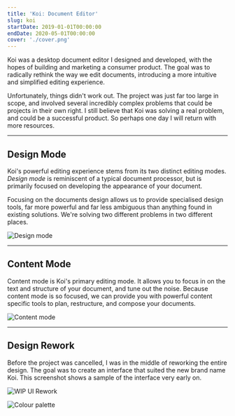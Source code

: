 ```yaml
---
title: 'Koi: Document Editor'
slug: koi
startDate: 2019-01-01T00:00:00
endDate: 2020-05-01T00:00:00
cover: './cover.png'
---
```


<!-- @format -->

<Columns>
<TwoColumns>

Koi was a desktop document editor I designed and developed, with the hopes of
building and marketing a consumer product. The goal was to radically rethink the
way we edit documents, introducing a more intuitive and simplified editing
experience.

Unfortunately, things didn't work out. The project was just far too large in
scope, and involved several incredibly complex problems that could be projects
in their own right. I still believe that Koi was solving a real problem, and
could be a successful product. So perhaps one day I will return with more
resources.

<IncompleteWarning />

</TwoColumns>
</Columns>

---

<Columns>
<Column></Column>
<TwoColumns>

## Design Mode

Koi's powerful editing experience stems from its two distinct editing modes.
_Design mode_ is reminiscent of a typical document processor, but is primarily
focused on developing the appearance of your document.

Focusing on the documents design allows us to provide specialised design tools,
far more powerful and far less ambiguous than anything found in existing
solutions. We're solving two different problems in two different places.

</TwoColumns>

<ThreeColumns>

![Design mode](./design-mode.png)

</ThreeColumns>
</Columns>

---

<Columns>
<TwoColumns>

## Content Mode

Content mode is Koi's primary editing mode. It allows you to focus in on the
text and structure of your document, and tune out the noise. Because content
mode is so focused, we can provide you with powerful content specific tools to
plan, restructure, and compose your documents.

</TwoColumns>
<ThreeColumns>

![Content mode](./content-mode.png)

</ThreeColumns>
</Columns>

---

<Columns>
<Column>

## Design Rework

Before the project was cancelled, I was in the middle of reworking the entire
design. The goal was to create an interface that suited the new brand name Koi.
This screenshot shows a sample of the interface very early on.

</Column>

<TwoColumns>

![WIP UI Rework](./ui-rework.png)

</TwoColumns>

<Column></Column>

<Column>

![Colour palette](./colour-palette.png)

</Column>

</Columns>
